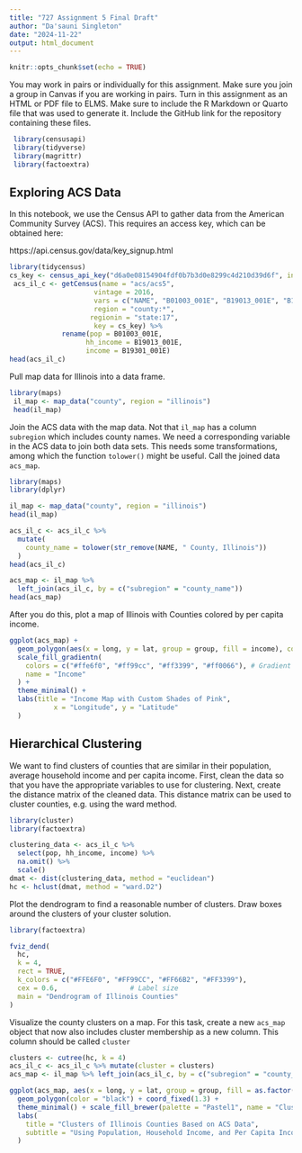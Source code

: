 ---
title: "727 Assignment 5 Final Draft"
author: "Da'sauni Singleton"
date: "2024-11-22"
output: html_document
---

```{r setup, include=FALSE}
knitr::opts_chunk$set(echo = TRUE)
```


You may work in pairs or individually for this assignment. Make sure you join a group in Canvas if you are working in pairs. Turn in this assignment as an HTML or PDF file to ELMS. Make sure to include the R Markdown or Quarto file that was used to generate it. Include the GitHub link for the repository containing these files.

```{r}
 library(censusapi)
 library(tidyverse)
 library(magrittr)
 library(factoextra)
```

## Exploring ACS Data

In this notebook, we use the Census API to gather data from the American Community Survey (ACS). This requires an access key, which can be obtained here:

https://api.census.gov/data/key_signup.html

```{r}
library(tidycensus)
cs_key <- census_api_key("d6a0e08154904fdf0b7b3d0e8299c4d210d39d6f", install = TRUE, overwrite=TRUE) 
 acs_il_c <- getCensus(name = "acs/acs5",
                     vintage = 2016,
                     vars = c("NAME", "B01003_001E", "B19013_001E", "B19301_001E"),
                     region = "county:*",
                    regionin = "state:17",
                     key = cs_key) %>%
             rename(pop = B01003_001E, 
                   hh_income = B19013_001E, 
                   income = B19301_001E)
head(acs_il_c)
```

Pull map data for Illinois into a data frame.

```{r}
library(maps)
 il_map <- map_data("county", region = "illinois")
 head(il_map)
```

Join the ACS data with the map data. Not that `il_map` has a column `subregion` which includes county names. We need a corresponding variable in the ACS data to join both data sets. This needs some transformations, among which the function `tolower()` might be useful. Call the joined data `acs_map`.
```{r}
library(maps)
library(dplyr)

il_map <- map_data("county", region = "illinois")
head(il_map)

acs_il_c <- acs_il_c %>%
  mutate(
    county_name = tolower(str_remove(NAME, " County, Illinois"))
  )
head(acs_il_c)

acs_map <- il_map %>%
  left_join(acs_il_c, by = c("subregion" = "county_name"))
head(acs_map)
```

After you do this, plot a map of Illinois with Counties colored by per capita income.

```{r | fig.height = 6.5, fig.width = 6}
ggplot(acs_map) + 
  geom_polygon(aes(x = long, y = lat, group = group, fill = income), color = "black") + 
  scale_fill_gradientn(
    colors = c("#ffe6f0", "#ff99cc", "#ff3399", "#ff0066"), # Gradient of pink shades
    name = "Income"
  ) +
  theme_minimal() +
  labs(title = "Income Map with Custom Shades of Pink",
           x = "Longitude", y = "Latitude"
  )
```

## Hierarchical Clustering

We want to find clusters of counties that are similar in their population, average household income and per capita income. First, clean the data so that you have the appropriate variables to use for clustering. Next, create the distance matrix of the cleaned data. This distance matrix can be used to cluster counties, e.g. using the ward method.
```{r}
library(cluster)
library(factoextra)

clustering_data <- acs_il_c %>%
  select(pop, hh_income, income) %>%
  na.omit() %>%
  scale()  
dmat <- dist(clustering_data, method = "euclidean")
hc <- hclust(dmat, method = "ward.D2")
```

Plot the dendrogram to find a reasonable number of clusters. Draw boxes around the clusters of your cluster solution.
```{r}
library(factoextra)

fviz_dend(
  hc, 
  k = 4,                     
  rect = TRUE,               
  k_colors = c("#FFE6F0", "#FF99CC", "#FF66B2", "#FF3399"),  
  cex = 0.6,                  # Label size
  main = "Dendrogram of Illinois Counties"
)
```

Visualize the county clusters on a map. For this task, create a new `acs_map` object that now also includes cluster membership as a new column. This column should be called `cluster`
```{r}
clusters <- cutree(hc, k = 4)  
acs_il_c <- acs_il_c %>% mutate(cluster = clusters)
acs_map <- il_map %>% left_join(acs_il_c, by = c("subregion" = "county_name"))

ggplot(acs_map, aes(x = long, y = lat, group = group, fill = as.factor(cluster))) +
  geom_polygon(color = "black") + coord_fixed(1.3) +
  theme_minimal() + scale_fill_brewer(palette = "Pastel1", name = "Cluster") +
  labs(
    title = "Clusters of Illinois Counties Based on ACS Data",
    subtitle = "Using Population, Household Income, and Per Capita Income"
  )
```
